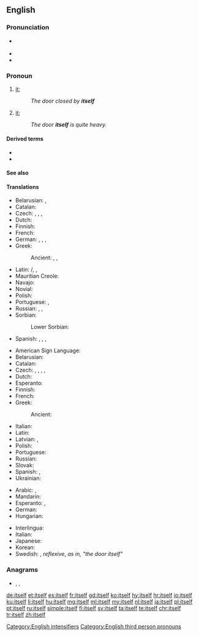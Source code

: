 ==English==

===Pronunciation===
* {{a|UK}} {{IPA|/ˈɪtsɛlf/|lang=en}}
* {{audio|en-us-itself.ogg|Audio (US)|lang=en}}
* {{rhymes|ɛlf|lang=en}}

===Pronoun===
{{en-pron|desc=the third person singular, neuter, personal pronoun|the reflexive form of|it|masculine|himself|feminine|herself|plural|themselves}}

# {{label|en|reflexive}} [[it]]; {{non-gloss definition|A thing as the object of a verb or preposition that also appears as the subject}}
#: ''The door closed by '''itself'''''
# {{label|en|emphatic}} [[it]]; {{non-gloss definition|used to intensify the subject, especially to emphasize that it is the only participant in the predicate}}
#: ''The door '''itself''' is quite heavy.''

====Derived terms====
* {{l|en|in-itselfness}}
* {{l|en|thing-in-itself}}

====See also====
{{English personal pronouns}}

====Translations====
{{trans-top|(reflexive) it}}
* Belarusian: {{t|be|сябе́}}, {{t|be|-цца}} {{qualifier|verb ending}}
* Catalan: {{t+|ca|es}}
* Czech: {{t+|cs|sám}}, {{t+|cs|se}}, {{t+|cs|sebe}}, {{t|cs|[[sám]] [[sebe]]}}
* Dutch: {{t+|nl|zichzelf}}
* Finnish: {{t+|fi|itsensä}}
* French: {{t+|fr|se}}
* German: {{t|de|von selbst}}, {{t|de|von allein}}, {{t+|de|selbst}}, {{t|de|sich selbst}}
* Greek:
*: Ancient: {{t|grc|ἑαυτό}}, {{t|grc|ἑαυτῷ}}, {{t|grc|ἑαυτοῦ}}
{{trans-mid}}
* Latin: {{t+|la|sē}}/{{t+|la|sēsē}}, {{t+|la|sibi}}, {{t+|la|suī}}
* Mauritian Creole: {{t|mfe|limem}}
* Navajo: {{t|nv|tʼáá bí}}
* Novial: {{t|nov|se}}
* Polish: {{t+|pl|się}}
* Portuguese: {{t+|pt|se}}, {{t|pt|[[a]] [[si]] [[mesmo]]}}
* Russian: {{t+|ru|-ся}}, {{t+|ru|себя́}}, {{t|ru|[[сам]] [[себя́]]}}
* Sorbian:
*: Lower Sorbian: {{t|dsb|se}}
* Spanish: {{t+|es|se}}, {{t+|es|solo}}, {{t|es|a si mismo}}, {{t|es|por si mismo}}
{{trans-bottom}}

{{trans-top|(emphatic) it}}
* American Sign Language: {{t|ase|A@Chesthigh SmallFrontandback}}
* Belarusian: {{t|be|[[яно́]] [[сам|само́]]|n}}
* Catalan: {{t|ca|mateix}}
* Czech: {{t+|cs|sám}}, {{t+|cs|samotný}}, {{t|cs|o sobě}}, {{t|cs|sám o sobě}}, {{t|cs|jako takový}}
* Dutch: {{t+|nl|zelf}}
* Esperanto: {{t+|eo|mem}}
* Finnish: {{t+|fi|itse}}
* French: {{t+|fr|soi-même}}
* Greek:
*: Ancient: {{t|grc|αὐτό}}
{{trans-mid}}
* Italian: {{t|it|se stesso|m}}
* Latin: {{t|la|ipsum}}
* Latvian: {{t|lv|viņš pats|m}}, {{t|lv|viņa pati|f}}
* Polish: {{t|pl|[[ono]] [[samo]]|n}}
* Portuguese: {{t|pt|[[ele]]/[[ela]] [[mesmo]]}}
* Russian: {{t|ru|[[оно́]] [[сам|само́]]}}
* Slovak: {{t|sk|ono samo|n}}
* Spanish: {{t|es|sí mismo}}, {{t+|es|mismo}}
* Ukrainian: {{t|uk|[[воно́]] [[сам|само́]]|n}}
{{trans-bottom}}

{{checktrans-top}}
* Arabic: {{t-check|ar|نَفْسَهُ|m}}, {{t-check|ar|نَفْسُهَا|f}}
* Mandarin: {{t+check|cmn|它本身|tr=tā běn shēn}}
* Esperanto: {{t+check|eo|si}}, {{t+check|eo|mem}}
* German: {{t-check|de|sich selbst}}
* Hungarian: {{t-check|hu|maga}}
{{trans-mid}}
* Interlingua: {{t-check|ia|ipse}}
* Italian: {{t-check|it|se stesso}}
* Japanese: {{t-check|ja|それ自身|tr=それじしん, sore jishin|sc=Jpan}}
* Korean: {{t-check|ko|그것 자체|tr=geugeot jache|sc=Kore}}
* Swedish: {{t+check|sv|sig}}, {{t-check|sv|sig själv}} ''reflexive'', {{t-check|sv|i sig}} ''as in, "the door itself"''
{{trans-bottom}}

===Anagrams===
* {{l|en|filets}}, {{l|en|fliest}}, {{l|en|stifle}}

[[Category:English intensifiers]]
[[Category:English third person pronouns]]

[[de:itself]]
[[et:itself]]
[[es:itself]]
[[fr:itself]]
[[gd:itself]]
[[ko:itself]]
[[hy:itself]]
[[hr:itself]]
[[io:itself]]
[[ku:itself]]
[[li:itself]]
[[hu:itself]]
[[mg:itself]]
[[ml:itself]]
[[my:itself]]
[[nl:itself]]
[[ja:itself]]
[[pl:itself]]
[[pt:itself]]
[[ru:itself]]
[[simple:itself]]
[[fi:itself]]
[[sv:itself]]
[[ta:itself]]
[[te:itself]]
[[chr:itself]]
[[tr:itself]]
[[zh:itself]]